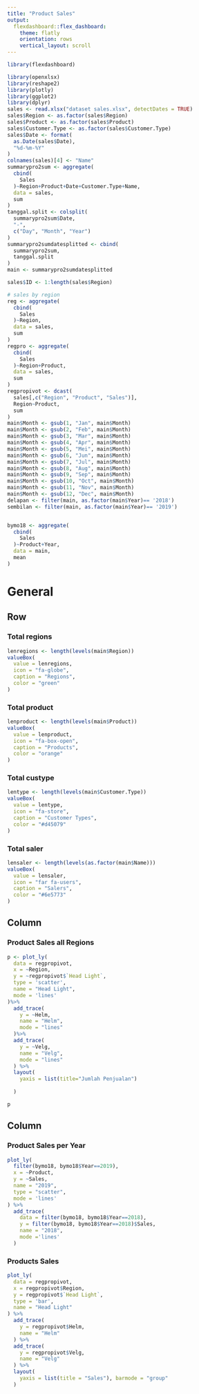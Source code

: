 ```yaml
---
title: "Product Sales"
output: 
  flexdashboard::flex_dashboard:
    theme: flatly
    orientation: rows
    vertical_layout: scroll
---
```


```r
library(flexdashboard)
```




```r
library(openxlsx)
library(reshape2)
library(plotly)
library(ggplot2)
library(dplyr)
sales <- read.xlsx("dataset sales.xlsx", detectDates = TRUE)
sales$Region <- as.factor(sales$Region)
sales$Product <- as.factor(sales$Product)
sales$Customer.Type <- as.factor(sales$Customer.Type)
sales$Date <- format(
  as.Date(sales$Date),
  "%d-%m-%Y"
)
colnames(sales)[4] <- "Name"
summarypro2sum <- aggregate(
  cbind(
    Sales
  )~Region+Product+Date+Customer.Type+Name,
  data = sales,
  sum
)
tanggal.split <- colsplit(
  summarypro2sum$Date,
  "-",
  c("Day", "Month", "Year")
)
summarypro2sumdatesplitted <- cbind(
  summarypro2sum,
  tanggal.split
)
main <- summarypro2sumdatesplitted

sales$ID <- 1:length(sales$Region)

# sales by region
reg <- aggregate(
  cbind(
    Sales
  )~Region,
  data = sales,
  sum
)
regpro <- aggregate(
  cbind(
    Sales
  )~Region+Product,
  data = sales,
  sum
)
regpropivot <- dcast(
  sales[,c("Region", "Product", "Sales")],
  Region~Product,
  sum
)
main$Month <- gsub(1, "Jan", main$Month)
main$Month <- gsub(2, "Feb", main$Month)
main$Month <- gsub(3, "Mar", main$Month)
main$Month <- gsub(4, "Apr", main$Month)
main$Month <- gsub(5, "Mei", main$Month)
main$Month <- gsub(6, "Jun", main$Month)
main$Month <- gsub(7, "Jul", main$Month)
main$Month <- gsub(8, "Aug", main$Month)
main$Month <- gsub(9, "Sep", main$Month)
main$Month <- gsub(10, "Oct", main$Month)
main$Month <- gsub(11, "Nov", main$Month)
main$Month <- gsub(12, "Dec", main$Month)
delapan <- filter(main, as.factor(main$Year)== '2018')
sembilan <- filter(main, as.factor(main$Year)== '2019')


bymo18 <- aggregate(
  cbind(
    Sales
  )~Product+Year,
  data = main,
  mean
)
```
General 
===
Row {data-width=150}
-----------------------------------------------------------------------

### Total regions
```r
lenregions <- length(levels(main$Region))
valueBox(
  value = lenregions,
  icon = "fa-globe",
  caption = "Regions",
  color = "green"
)
```


### Total product
```r
lenproduct <- length(levels(main$Product))
valueBox(
  value = lenproduct,
  icon = "fa-box-open",
  caption = "Products",
  color = "orange"
)
```

### Total custype
```r
lentype <- length(levels(main$Customer.Type))
valueBox(
  value = lentype,
  icon = "fa-store",
  caption = "Customer Types",
  color = "#d45079"
)
```

### Total saler
```r
lensaler <- length(levels(as.factor(main$Name)))
valueBox(
  value = lensaler,
  icon = "far fa-users",
  caption = "Salers",
  color = "#6e5773"
)
```



Column 
-----------------------------------------------------------------------

### Product Sales all Regions 

```r
p <- plot_ly(
  data = regpropivot,
  x = ~Region,
  y = ~regpropivot$`Head Light`,
  type = 'scatter',
  name = "Head Light",
  mode = 'lines'
)%>%
  add_trace(
    y = ~Helm,
    name = "Helm",
    mode = "lines"
  )%>%
  add_trace(
    y = ~Velg,
    name = "Velg",
    mode = "lines"
  ) %>%
  layout(
    yaxis = list(title="Jumlah Penjualan")
    
  )

p

```


Column 
-----------------------------------------------------------------------

### Product Sales per Year

```r
plot_ly(
  filter(bymo18, bymo18$Year==2019),
  x = ~Product,
  y = ~Sales,
  name = "2019",
  type = "scatter",
  mode = 'lines'
) %>%
  add_trace(
    data = filter(bymo18, bymo18$Year==2018),
    y = filter(bymo18, bymo18$Year==2018)$Sales,
    name = "2018",
    mode ='lines'
  )
```


### Products Sales

```r
plot_ly(
  data = regpropivot,
  x = regpropivot$Region,
  y = regpropivot$`Head Light`,
  type = 'bar',
  name = "Head Light"
) %>%
  add_trace(
    y = regpropivot$Helm,
    name = "Helm"
  ) %>%
  add_trace(
    y = regpropivot$Velg,
    name = "Velg"
  ) %>%
  layout(
    yaxis = list(title = "Sales"), barmode = "group"
  )
```

